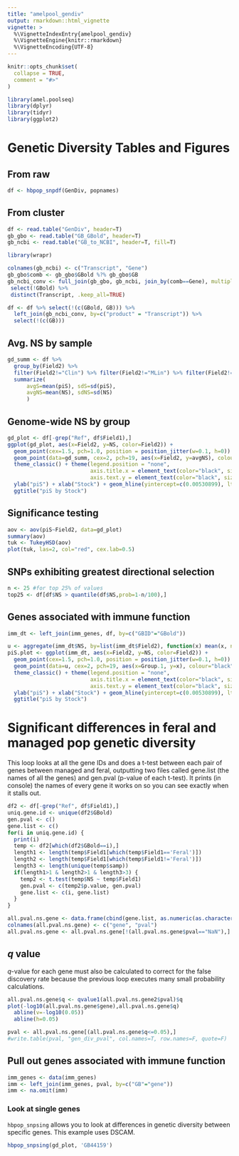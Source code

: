 ```yaml
---
title: "amelpool_gendiv"
output: rmarkdown::html_vignette
vignette: >
  %\VignetteIndexEntry{amelpool_gendiv}
  %\VignetteEngine{knitr::rmarkdown}
  %\VignetteEncoding{UTF-8}
---
```


```r
knitr::opts_chunk$set(
  collapse = TRUE,
  comment = "#>"
)
```

```r
library(amel.poolseq)
library(dplyr)
library(tidyr)
library(ggplot2)
```

# Genetic Diversity Tables and Figures
## From raw
```r
df <- hbpop_snpdf(GenDiv, popnames)
```

## From cluster
```r
df <- read.table("GenDiv", header=T)
gb_gbo <- read.table("GB_GBold", header=T)
gb_ncbi <- read.table("GB_to_NCBI", header=T, fill=T)

library(wrapr)

colnames(gb_ncbi) <- c("Transcript", "Gene")
gb_gbo$comb <- gb_gbo$GBold %?% gb_gbo$GB 
gb_ncbi_conv <- full_join(gb_gbo, gb_ncbi, join_by(comb==Gene), multiple="all") %>%
 select(!GBold) %>%
 distinct(Transcript, .keep_all=TRUE)

df <- df %>% select(!(c(GBold, GB))) %>% 
  left_join(gb_ncbi_conv, by=c("product" = "Transcript")) %>%
  select(!(c(GB)))

```

## Avg. NS by sample
```r
gd_summ <- df %>% 
  group_by(Field2) %>% 
  filter(Field2!="Clin") %>% filter(Field2!="MLin") %>% filter(Field2!="YLin") %>%
  summarize(
      avgS=mean(piS), sdS=sd(piS),
      avgNS=mean(NS), sdNS=sd(NS)
      )
```

## Genome-wide NS by group
```r
gd_plot <- df[-grep("Ref", df$Field1),]
ggplot(gd_plot, aes(x=Field2, y=NS, color=Field2)) + 
  geom_point(cex=1.5, pch=1.0, position = position_jitter(w=0.1, h=0)) +
  geom_point(data=gd_summ, cex=2, pch=19, aes(x=Field2, y=avgNS), colour="black") +
  theme_classic() + theme(legend.position = "none",
                          axis.title.x = element_text(color="black", size=10),
                          axis.text.y = element_text(color="black", size=10)) +
  ylab("piS") + xlab("Stock") + geom_hline(yintercept=c(0.00530899), lty=3) +
  ggtitle("piS by Stock")
```

## Significance testing
```r
aov <- aov(piS~Field2, data=gd_plot)
summary(aov)
tuk <- TukeyHSD(aov)
plot(tuk, las=2, col="red", cex.lab=0.5)
```

## SNPs exhibiting greatest directional selection
```r
n <- 25 #for top 25% of values
top25 <- df[df$NS > quantile(df$NS,prob=1-n/100),]
```

## Genes associated with immune function
```r
imm_dt <- left_join(imm_genes, df, by=c("GBID"="GBold"))
```

```r
u <- aggregate(imm_dt$NS, by=list(imm_dt$Field2), function(x) mean(x, na.rm=TRUE))
piS.plot <- ggplot(imm_dt, aes(x=Field2, y=NS, color=Field2)) +
  geom_point(cex=1.5, pch=1.0, position = position_jitter(w=0.1, h=0)) +
  geom_point(data=u, cex=2, pch=19, aes(x=Group.1, y=x), colour="black") +
  theme_classic() + theme(legend.position = "none",
                          axis.title.x = element_text(color="black", size=10),
                          axis.text.y = element_text(color="black", size=10)) +
  ylab("piS") + xlab("Stock") + geom_hline(yintercept=c(0.00530899), lty=3) +
  ggtitle("piS by Stock")
```

# Significant differences in feral and managed pop genetic diversity
This loop looks at all the gene IDs and does a t-test between each pair of genes between managed and feral, outputting two files called gene.list (the names of all the genes) and gen.pval (p-value of each t-test). It prints (in console) the names of every gene it works on so you can see exactly when it stalls out.

```r
df2 <- df[-grep("Ref", df$Field1),]
uniq.gene.id <- unique(df2$GBold)
gen.pval <- c()
gene.list <- c()
for(i in uniq.gene.id) {
  print(i)
  temp <- df2[which(df2$GBold==i),]
  length1 <- length(temp$Field1[which(temp$Field1=='Feral')])
  length2 <- length(temp$Field1[which(temp$Field1!='Feral')])
  length3 <- length(unique(temp$samp))
  if(length1>1 & length2>1 & length3>3) {
    temp2 <- t.test(temp$NS ~ temp$Field1)
    gen.pval <- c(temp2$p.value, gen.pval)
    gene.list <- c(i, gene.list)
  }
}

all.pval.ns.gene <- data.frame(cbind(gene.list, as.numeric(as.character(gen.pval))))
colnames(all.pval.ns.gene) <- c("gene", "pval") 
all.pval.ns.gene <- all.pval.ns.gene[!(all.pval.ns.gene$pval=="NaN"),]
```
## *q* value
*q*-value for each gene must also be calculated to correct for the false discovery rate because the previous loop executes many small probability calculations.

```r
all.pval.ns.gene$q <- qvalue1(all.pval.ns.gene2$pval)$q 
plot(-log10(all.pval.ns.gene$gene),all.pval.ns.gene$q)
  abline(v=-log10(0.05))
  abline(h=0.05)

pval <- all.pval.ns.gene[(all.pval.ns.gene$q<=0.05),]
#write.table(pval, "gen_div_pval", col.names=T, row.names=F, quote=F)
```

## Pull out genes associated with immune function
```r
imm_genes <- data(imm_genes)
imm <- left_join(imm_genes, pval, by=c("GB"="gene"))
imm <- na.omit(imm)
```

### Look at single genes
`hbpop_snpsing` allows you to look at differences in genetic diversity between specific genes. This example uses DSCAM.

```r
hbpop_snpsing(gd_plot, 'GB44159')
```



